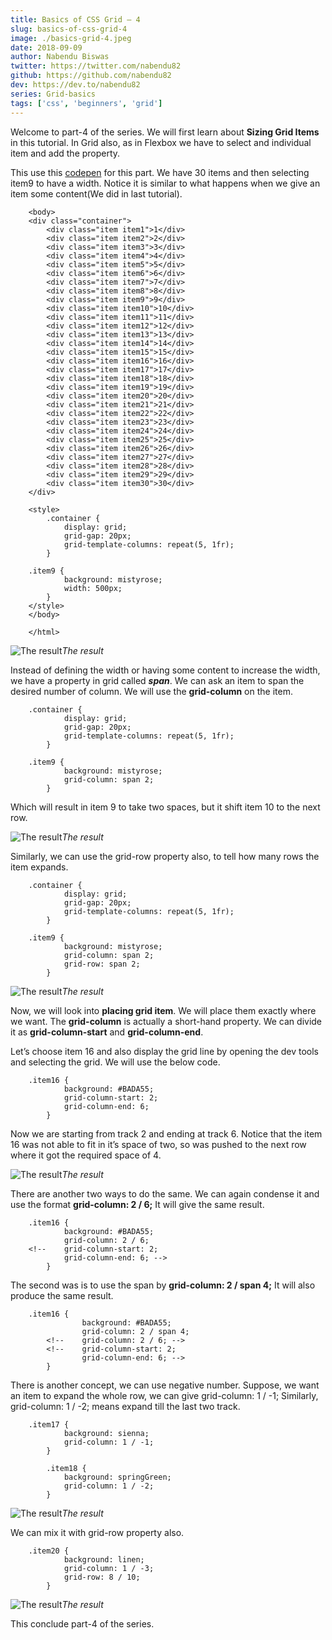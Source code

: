 ```yaml
---
title: Basics of CSS Grid — 4
slug: basics-of-css-grid-4
image: ./basics-grid-4.jpeg
date: 2018-09-09
author: Nabendu Biswas
twitter: https://twitter.com/nabendu82
github: https://github.com/nabendu82
dev: https://dev.to/nabendu82
series: Grid-basics
tags: ['css', 'beginners', 'grid']
---
```


Welcome to part-4 of the series. We will first learn about **Sizing Grid Items** in this tutorial. In Grid also, as in Flexbox we have to select and individual item and add the property.

This use this [codepen](https://codepen.io/nabendu82/full/BOmGZM/) for this part. We have 30 items and then selecting item9 to have a width. Notice it is similar to what happens when we give an item some content(We did in last tutorial).

<div className={styles.code__block}>

```
    <body>
    <div class="container">
        <div class="item item1">1</div>
        <div class="item item2">2</div>
        <div class="item item3">3</div>
        <div class="item item4">4</div>
        <div class="item item5">5</div>
        <div class="item item6">6</div>
        <div class="item item7">7</div>
        <div class="item item8">8</div>
        <div class="item item9">9</div>
        <div class="item item10">10</div>
        <div class="item item11">11</div>
        <div class="item item12">12</div>
        <div class="item item13">13</div>
        <div class="item item14">14</div>
        <div class="item item15">15</div>
        <div class="item item16">16</div>
        <div class="item item17">17</div>
        <div class="item item18">18</div>
        <div class="item item19">19</div>
        <div class="item item20">20</div>
        <div class="item item21">21</div>
        <div class="item item22">22</div>
        <div class="item item23">23</div>
        <div class="item item24">24</div>
        <div class="item item25">25</div>
        <div class="item item26">26</div>
        <div class="item item27">27</div>
        <div class="item item28">28</div>
        <div class="item item29">29</div>
        <div class="item item30">30</div>
    </div>

    <style>
        .container {
            display: grid;
            grid-gap: 20px;
            grid-template-columns: repeat(5, 1fr);
        }

    .item9 {
            background: mistyrose;
            width: 500px;
        }
    </style>
    </body>

    </html>
```

</div>

![The result](https://ik.imagekit.io/thewebdev/CSS-Grid/4/1_ClKAOW-3ES.png)*The result*

Instead of defining the width or having some content to increase the width, we have a property in grid called ***span***. We can ask an item to span the desired number of column. We will use the **grid-column** on the item.

<div className={styles.code__block}>

```
    .container {
            display: grid;
            grid-gap: 20px;
            grid-template-columns: repeat(5, 1fr);
        }

    .item9 {
            background: mistyrose;
            grid-column: span 2;
        }
```

</div>

Which will result in item 9 to take two spaces, but it shift item 10 to the next row.

![The result](https://ik.imagekit.io/thewebdev/CSS-Grid/4/2_HlNUcjHmJz.png)*The result*

Similarly, we can use the grid-row property also, to tell how many rows the item expands.

<div className={styles.code__block}>

```
    .container {
            display: grid;
            grid-gap: 20px;
            grid-template-columns: repeat(5, 1fr);
        }

    .item9 {
            background: mistyrose;
            grid-column: span 2;
            grid-row: span 2;
        }
```

</div>

![The result](https://ik.imagekit.io/thewebdev/CSS-Grid/4/3_2GsoXsrgh.png)*The result*

Now, we will look into **placing grid item**. We will place them exactly where we want. The **grid-column** is actually a short-hand property. We can divide it as **grid-column-start** and **grid-column-end**.

Let’s choose item 16 and also display the grid line by opening the dev tools and selecting the grid. We will use the below code.

<div className={styles.code__block}>

```
    .item16 {
            background: #BADA55;
            grid-column-start: 2;
            grid-column-end: 6;
        }
```

</div>

Now we are starting from track 2 and ending at track 6. Notice that the item 16 was not able to fit in it’s space of two, so was pushed to the next row where it got the required space of 4.

![The result](https://ik.imagekit.io/thewebdev/CSS-Grid/4/4_A6Vkyk03hy.png)*The result*

There are another two ways to do the same. We can again condense it and use the format **grid-column: 2 / 6;** It will give the same result.

<div className={styles.code__block}>

```
    .item16 {
            background: #BADA55;
            grid-column: 2 / 6;
    <!--    grid-column-start: 2;
            grid-column-end: 6; -->
        }
```

</div>

The second was is to use the span by **grid-column: 2 / span 4;** It will also produce the same result.

<div className={styles.code__block}>

```
    .item16 {
                background: #BADA55;
                grid-column: 2 / span 4;
        <!--    grid-column: 2 / 6; -->
        <!--    grid-column-start: 2;
                grid-column-end: 6; -->
        }
```

</div>

There is another concept, we can use negative number. Suppose, we want an item to expand the whole row, we can give grid-column: 1 / -1;
Similarly, grid-column: 1 / -2; means expand till the last two track.

<div className={styles.code__block}>

```
    .item17 {
            background: sienna;
            grid-column: 1 / -1;
        }

        .item18 {
            background: springGreen;
            grid-column: 1 / -2;
        }
```

</div>

![The result](https://ik.imagekit.io/thewebdev/CSS-Grid/4/5_mtZRad95so.png)*The result*

We can mix it with grid-row property also.

<div className={styles.code__block}>

```
    .item20 {
            background: linen;
            grid-column: 1 / -3;
            grid-row: 8 / 10;
        }
```

</div>

![The result](https://ik.imagekit.io/thewebdev/CSS-Grid/4/6_YUta-dNfB.png)*The result*

This conclude part-4 of the series.